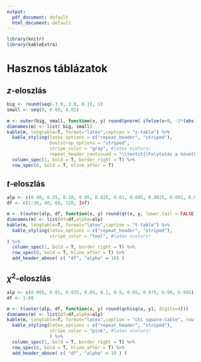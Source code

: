 ```yaml
---
output:
  pdf_document: default
  html_document: default
---
```

```r
library(knitr)
library(kableExtra)
```

# Hasznos táblázatok

## *z*-eloszlás

```r
big <- round(seq(-3.9, 3.9, 0.1), 1)
small <- seq(0, 0.09, 0.01)
  
m <- outer(big, small, function(x, y) round(pnorm( ifelse(x<0, -1*(abs(x)+y), x+y )), digits=4))
dimnames(m) <- list( big, small)
kable(m, longtable=T, format="latex",caption = "z-table") %>%
  kable_styling(latex_options = c("repeat_header", "striped"),
                bootstrap_options = "striped",
                stripe_color = "gray", #latex xcolors!
                repeat_header_continued = "\\textit{(Folytatás a következő oldalon...)}") %>%
  column_spec(1, bold = T, border_right = T) %>%
  row_spec(0, bold = T, hline_after = T) 
```

## *t*-eloszlás

```r
alp <- c(0.40, 0.25, 0.10, 0.05, 0.025, 0.01, 0.005, 0.0025, 0.001, 0.0005)
df <- c(1:30, 40, 60, 120, Inf)

m <- t(outer(alp, df, function(x, y) round(qt(x, y, lower.tail = FALSE), digits=4)))
dimnames(m) <- list(df=df,alpha=alp)
kable(m, longtable=T, format="latex",caption = "t-table") %>%
  kable_styling(latex_options = c("repeat_header", "striped"),                
                stripe_color = "teal", #latex xcolors!
) %>%
  column_spec(1, bold = T, border_right = T) %>%
  row_spec(0, bold = T, hline_after = T) %>%
  add_header_above( c( "df", "alpha" = 10) )
```

## $\chi^2$-eloszlás

```r
alp <- c(0.005, 0.01, 0.025, 0.05, 0.1, 0.9, 0.95, 0.975, 0.99, 0.995)
df <- 1:80

m <- t(outer(alp, df, function(x, y) round(qchisq(x, y), digits=4)))
dimnames(m) <- list(df=df,alpha=alp)
kable(m, longtable=T, format="latex",caption = "chi square-table", row.names = T) %>%
  kable_styling(latex_options = c("repeat_header", "striped"),
                stripe_color = "pink", #latex xcolors!
                ) %>%
  column_spec(1, bold = T, border_right = T) %>%
  row_spec(0, bold = T, hline_after = T) %>%
  add_header_above( c( "df", "alpha" = 10 ) )
```
 

